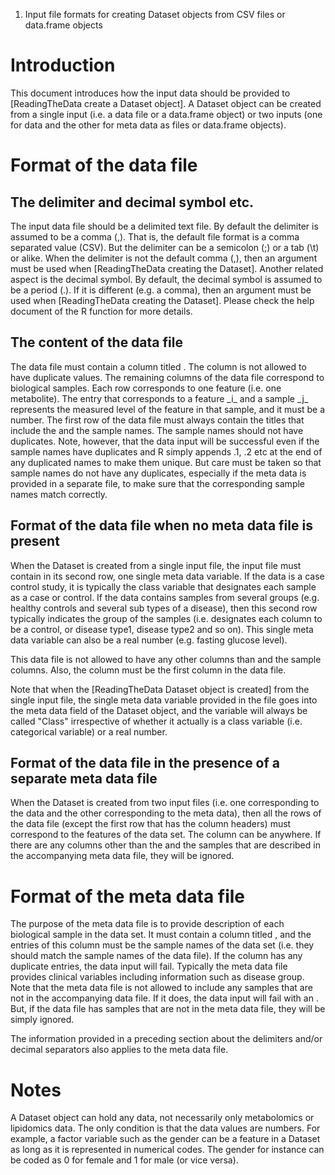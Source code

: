 #Input file formats for creating Dataset objects from CSV files or data.frame objects

= Introduction =

This document introduces how the input data should be provided to [ReadingTheData create a Dataset object]. A Dataset object can be created from a single input (i.e. a data file or a data.frame object) or two inputs (one for data and the other for meta data as files or data.frame objects).

= Format of the data file =

== The delimiter and decimal symbol etc. ==

The input data file should be a delimited text file. By default the delimiter is assumed to be a comma (,). That is, the default file format is a comma separated value (CSV). But the delimiter can be a semicolon (;) or a tab (\t) or alike. When the delimiter is not the default comma (,), then an argument {{{sep}}} must be used when [ReadingTheData creating the Dataset]. Another related aspect is the decimal symbol. By default, the decimal symbol is assumed to be a period (.). If it is different (e.g. a comma), then an argument {{{dec}}} must be used when [ReadingTheData creating the Dataset]. Please check the help document of the R function {{{read.table}}} for more details.

== The content of the data file ==

The data file must contain a column titled {{{ID}}}. The {{{ID}}} column is not allowed to have duplicate values. The remaining columns of the data file correspond to biological samples. Each row corresponds to one feature (i.e. one metabolite). The entry that corresponds to a feature _i_ and a sample _j_ represents the measured level of the feature in that sample, and it must be a number. The first row of the data file must always contain the titles that include the {{{ID}}} and the sample names. The sample names should not have duplicates. Note, however, that the data input will be successful even if the sample names have duplicates and R simply appends .1, .2 etc at the end of any duplicated names to make them unique. But care must be taken so that sample names do not have any duplicates, especially if the meta data is provided in a separate file, to make sure that the corresponding sample names match correctly.

== Format of the data file when no meta data file is present ==

When the Dataset is created from a single input file, the input file must contain in its second row, one single meta data variable. If the data is a case control study, it is typically the class variable that designates each sample as a case or control. If the data contains samples from several groups (e.g. healthy controls and several sub types of a disease), then this second row typically indicates the group of the samples (i.e. designates each column to be a control, or disease type1, disease type2 and so on). This single meta data variable can also be a real number (e.g. fasting glucose level).

This data file is not allowed to have any other columns than {{{ID}}} and the sample columns. Also, the {{{ID}}} column must be the first column in the data file.

Note that when the [ReadingTheData Dataset object is created] from the single input file, the single meta data variable provided in the file goes into the meta data field of the Dataset object, and the variable will always be called "Class" irrespective of whether it actually is a class variable (i.e. categorical variable) or a real number.

== Format of the data file in the presence of a separate meta data file ==

When the Dataset is created from two input files (i.e. one corresponding to the data and the other corresponding to the meta data), then all the rows of the data file (except the first row that has the column headers) must correspond to the features of the data set. The {{{ID}}} column can be anywhere. If there are any columns other than the {{{ID}}} and the samples that are described in the accompanying meta data file, they will be ignored.

= Format of the meta data file =

The purpose of the meta data file is to provide description of each biological sample in the data set. It must contain a column titled {{{SampleName}}}, and the entries of this column must be the sample names of the data set (i.e. they should match the sample names of the data file). If the {{{SampleName}}} column has any duplicate entries, the data input will fail. Typically the meta data file provides clinical variables including information such as disease group. Note that the meta data file is not allowed to include any samples that are not in the accompanying data file. If it does, the data input will fail with an {{{index out of bounds error}}}. But, if the data file has samples that are not in the meta data file, they will be simply ignored.

The information provided in a preceding section about the delimiters and/or decimal separators also applies to the meta data file.

= Notes =
A Dataset object can hold any data, not necessarily only metabolomics or lipidomics data. The only condition is that the data values are numbers. For example, a factor variable such as the gender can be a feature in a Dataset as long as it is represented in numerical codes. The gender for instance can be coded as 0 for female and 1 for male (or vice versa).